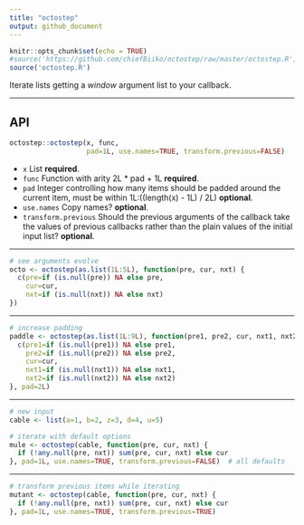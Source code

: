 ```yaml
---
title: "octostep"
output: github_document
---
```


```r
knitr::opts_chunk$set(echo = TRUE)
#source('https://github.com/chiefBiiko/octostep/raw/master/octostep.R')
source('octostep.R')
```

Iterate lists getting a *window* argument list to your callback.

***

## API

```r
octostep::octostep(x, func, 
                   pad=1L, use.names=TRUE, transform.previous=FALSE)
```
+ `x` List **required**.
+ `func` Function with arity 2L * pad + 1L **required**.
+ `pad` Integer controlling how many items should be padded around the current item, must be within 1L:((length(x) - 1L) / 2L) **optional**.
+ `use.names` Copy names? **optional**.
+ `transform.previous` Should the previous arguments of the callback take the values of previous callbacks rather than the plain values of the initial input list? **optional**.

***

```r
# see arguments evolve
octo <- octostep(as.list(1L:5L), function(pre, cur, nxt) {
  c(pre=if (is.null(pre)) NA else pre, 
    cur=cur, 
    nxt=if (is.null(nxt)) NA else nxt)
})
```

***

```r
# increase padding
paddle <- octostep(as.list(1L:9L), function(pre1, pre2, cur, nxt1, nxt2) {
  c(pre1=if (is.null(pre1)) NA else pre1, 
    pre2=if (is.null(pre2)) NA else pre2, 
    cur=cur, 
    nxt1=if (is.null(nxt1)) NA else nxt1,
    nxt2=if (is.null(nxt2)) NA else nxt2)
}, pad=2L)
```

***

```r
# new input
cable <- list(a=1, b=2, z=3, d=4, u=5)

# iterate with default options
mule <- octostep(cable, function(pre, cur, nxt) {
  if (!any.null(pre, nxt)) sum(pre, cur, nxt) else cur
}, pad=1L, use.names=TRUE, transform.previous=FALSE)  # all defaults
```

***

```r
# transform previous items while iterating
mutant <- octostep(cable, function(pre, cur, nxt) {
  if (!any.null(pre, nxt)) sum(pre, cur, nxt) else cur
}, pad=1L, use.names=TRUE, transform.previous=TRUE)
```
